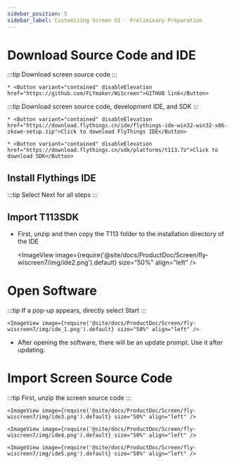 ```yaml
---
sidebar_position: 5
sidebar_label: Customizing Screen UI - Preliminary Preparation
---
```






# Download Source Code and IDE


:::tip
Download screen source code
:::

    * <Button variant="contained" disableElevation href="https://github.com/FLYmaker/WiScreen">GITHUB link</Button>

:::tip
Download screen source code, development IDE, and SDK
:::

    * <Button variant="contained" disableElevation href="https://download.flythings.cn/ide/flythings-ide-win32-win32-x86-zkswe-setup.zip">Click to download FlyThings IDE</Button>

    * <Button variant="contained" disableElevation href="https://download.flythings.cn/sdk/platforms/t113.7z">Click to download SDK</Button>


## Install Flythings IDE

:::tip
Select Next for all steps
:::

## Import T113SDK
* First, unzip and then copy the T113 folder to the installation directory of the IDE

    <ImageView image={require('@site/docs/ProductDoc/Screen/fly-wiscreen7/img/ide2.png').default} size="50%" align="left" />



# Open Software

:::tip
If a pop-up appears, directly select Start
:::

    <ImageView image={require('@site/docs/ProductDoc/Screen/fly-wiscreen7/img/ide_1.png').default} size="50%" align="left" />

* After opening the software, there will be an update prompt. Use it after updating.


# Import Screen Source Code

:::tip
First, unzip the screen source code
:::
    
    <ImageView image={require('@site/docs/ProductDoc/Screen/fly-wiscreen7/img/ide3.png').default} size="50%" align="left" />

    <ImageView image={require('@site/docs/ProductDoc/Screen/fly-wiscreen7/img/ide4.png').default} size="50%" align="left" />

    <ImageView image={require('@site/docs/ProductDoc/Screen/fly-wiscreen7/img/ide5.png').default} size="50%" align="left" />